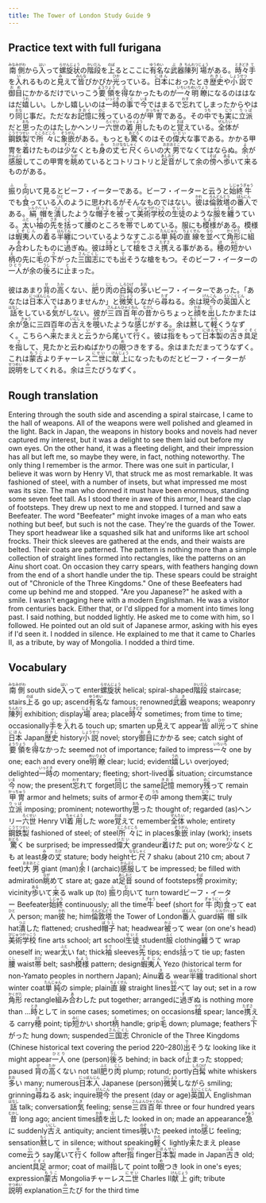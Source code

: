 ```yaml
---
title: The Tower of London Study Guide 9
---
```


## Practice text with full furigana

<p>
<ruby><rb>南側</rb><rt>みなみがわ</rt></ruby>から<ruby><rb>入</rb><rt>はい</rt></ruby>って<ruby><rb>螺旋状</rb><rt>らせんじょう</rt></ruby>の<ruby><rb>階段</rb><rt>かいだん</rt></ruby>を<ruby><rb>上</rb><rt>のぼ</rt></ruby>るとここに<ruby><rb>有名</rb><rt>ゆうめい</rt></ruby>な<ruby><rb>武器</rb><rt>ぶき</rt></ruby><ruby><rb>陳列</rb><rt>ちんれつ</rt></ruby><ruby><rb>場</rb><rt>じょう</rt></ruby>がある。<ruby><rb>時々</rb><rt>ときどき</rt></ruby><ruby><rb>手</rb><rt>て</rt></ruby>を<ruby><rb>入</rb><rt>い</rt></ruby>れるものと<ruby><rb>見</rb><rt>み</rt></ruby>えて<ruby><rb>皆</rb><rt>みんな</rt></ruby>ぴかぴか<ruby><rb>光</rb><rt>ひか</rt></ruby>っている。<ruby><rb>日本</rb><rt>にほん</rt></ruby>におったとき<ruby><rb>歴史</rb><rt>れきし</rt></ruby>や<ruby><rb>小説</rb><rt>しょうせつ</rt></ruby>で<ruby><rb>御目</rb><rt>おめ</rt></ruby>にかかるだけでいっこう<ruby><rb>要領</rb><rt>ようりょう</rt></ruby>を<ruby><rb>得</rb><rt>え</rt></ruby>なかったものが<ruby><rb>一々</rb><rt>いちいち</rt></ruby><ruby><rb>明瞭</rb><rt>めいりょう</rt></ruby>になるのははなはだ<ruby><rb>嬉</rb><rt>うれ</rt></ruby>しい。しかし嬉しいのは<ruby><rb>一時</rb><rt>いっとき</rt></ruby>の<ruby><rb>事</rb><rt>こと</rt></ruby>で<ruby><rb>今</rb><rt>いま</rt></ruby>ではまるで<ruby><rb>忘</rb><rt>わす</rt></ruby>れてしまったからやはり<ruby><rb>同</rb><rt>おな</rt></ruby>じ事だ。ただなお<ruby><rb>記憶</rb><rt>きおく</rt></ruby>に<ruby><rb>残</rb><rt>のこ</rt></ruby>っているのが<ruby><rb>甲冑</rb><rt>かっちゅう</rt></ruby>である。その<ruby><rb>中</rb><rt>うち</rt></ruby>でも<ruby><rb>実</rb><rt>じつ</rt></ruby>に<ruby><rb>立派</rb><rt>りっぱ</rt></ruby>だと<ruby><rb>思</rb><rt>おも</rt></ruby>ったのはたしかヘンリー<ruby><rb>六世</rb><rt>ろくせい</rt></ruby>の<ruby><rb>着用</rb><rt>ちゃくよう</rt></ruby>したものと<ruby><rb>覚</rb><rt>おぼ</rt></ruby>えている。<ruby><rb>全体</rb><rt>ぜんたい</rt></ruby>が<ruby><rb>鋼鉄製</rb><rt>こうてつせい</rt></ruby>で<ruby><rb>所々</rb><rt>ところどころ</rt></ruby>に<ruby><rb>象嵌</rb><rt>ぞうがん</rt></ruby>がある。もっとも<ruby><rb>驚</rb><rt>おどろ</rt></ruby>くのはその<ruby><rb>偉大</rb><rt>いだい</rt></ruby>な事である。かかる甲冑を<ruby><rb>着</rb><rt>つ</rt></ruby>けたものは<ruby><rb>少</rb><rt>すく</rt></ruby>なくとも<ruby><rb>身</rb><rt>み</rt></ruby>の<ruby><rb>丈</rb><rt>たけ</rt></ruby><ruby><rb>七尺</rb><rt>ななしゃく</rt></ruby>くらいの<ruby><rb>大男</rb><rt>おおおとこ</rt></ruby>でなくてはならぬ。<ruby><rb>余</rb><rt>よ</rt></ruby>が<ruby><rb>感服</rb><rt>かんぷく</rt></ruby>してこの甲冑を<ruby><rb>眺</rb><rt>なが</rt></ruby>めているとコトリコトリと<ruby><rb>足音</rb><rt>あしおと</rt></ruby>がして余の<ruby><rb>傍</rb><rt>そば</rt></ruby>へ<ruby><rb>歩</rb><rt>ある</rt></ruby>いて<ruby><rb>来</rb><rt>く</rt></ruby>るものがある。
</p>

<p>
<ruby><rb>振</rb><rt>ふ</rt></ruby>り<ruby><rb>向</rb><rt>む</rt></ruby>いて見るとビーフ・イーターである。ビーフ・イーターと云うと<ruby><rb>始終</rb><rt>しじゅう</rt></ruby><ruby><rb>牛</rb><rt>ぎゅう</rt></ruby>でも<ruby><rb>食</rb><rt>く</rt></ruby>っている<ruby><rb>人</rb><rt>ひと</rt></ruby>のように思われるがそんなものではない。<ruby><rb>彼</rb><rt>かれ</rt></ruby>は<ruby><rb>倫敦塔</rb><rt>ろんどんとう</rt></ruby>の<ruby><rb>番人</rb><rt>ばんにん</rt></ruby>である。<ruby><rb>絹帽</rb><rt>シルクハット</rt></ruby>を<ruby><rb>潰</rb><rt>つぶ</rt></ruby>したような<ruby><rb>帽子</rb><rt>ぼうし</rt></ruby>を<ruby><rb>被</rb><rt>かぶ</rt></ruby>って<ruby><rb>美術</rb><rt>びじゅつ</rt></ruby><ruby><rb>学校</rb><rt>がっこう</rt></ruby>の<ruby><rb>生徒</rb><rt>せいと</rt></ruby>のような<ruby><rb>服</rb><rt>ふく</rt></ruby>を<ruby><rb>纏</rb><rt>まと</rt></ruby>うている。<ruby><rb>太</rb><rt>ふと</rt></ruby>い<ruby><rb>袖</rb><rt>そで</rt></ruby>の<ruby><rb>先</rb><rt>さき</rt></ruby>を<ruby><rb>括</rb><rt>くく</rt></ruby>って<ruby><rb>腰</rb><rt>こし</rt></ruby>のところを<ruby><rb>帯</rb><rt>おび</rt></ruby>でしめている。服にも<ruby><rb>模様</rb><rt>もよう</rt></ruby>がある。模様は<ruby><rb>蝦夷人</rb><rt>えぞじん</rt></ruby>の<ruby><rb>着</rb><rt>き</rt></ruby>る<ruby><rb>半纏</rb><rt>はんてん</rt></ruby>についているようなすこぶる<ruby><rb>単純</rb><rt>たんじゅん</rt></ruby>の<ruby><rb>直線</rb><rt>ちょくせん</rt></ruby>を<ruby><rb>並</rb><rt>なら</rt></ruby>べて<ruby><rb>角形</rb><rt>かくがた</rt></ruby>に<ruby><rb>組</rb><rt>く</rt></ruby>み<ruby><rb>合</rb><rt>あ</rt></ruby>わしたものに<ruby><rb>過</rb><rt>す</rt></ruby>ぎぬ。彼は<ruby><rb>時</rb><rt>とき</rt></ruby>として<ruby><rb>槍</rb><rt>やり</rt></ruby>をさえ<ruby><rb>携</rb><rt>たずさ</rt></ruby>える事がある。<ruby><rb>穂</rb><rt>ほ</rt></ruby>の<ruby><rb>短</rb><rt>みじ</rt></ruby>かい<ruby><rb>柄</rb><rt>え</rt></ruby>の先に<ruby><rb>毛</rb><rt>け</rt></ruby>の<ruby><rb>下</rb><rt>さ</rt></ruby>がった<ruby><rb>三国志</rb><rt>さんごくし</rt></ruby>にでも<ruby><rb>出</rb><rt>で</rt></ruby>そうな槍をもつ。そのビーフ・イーターの<ruby><rb>一人</rb><rt>ひとり</rt></ruby>が余の<ruby><rb>後</rb><rt>うし</rt></ruby>ろに<ruby><rb>止</rb><rt>と</rt></ruby>まった。
</p>

<p>
彼はあまり<ruby><rb>背</rb><rt>せ</rt></ruby>の<ruby><rb>高</rb><rt>たか</rt></ruby>くない、<ruby><rb>肥</rb><rt>ふと</rt></ruby>り<ruby><rb>肉</rb><rt>じし</rt></ruby>の<ruby><rb>白髯</rb><rt>しろひげ</rt></ruby>の<ruby><rb>多</rb><rt>おお</rt></ruby>いビーフ・イーターであった。「あなたは<ruby><rb>日本人</rb><rt>にっぽんじん</rt></ruby>ではありませんか」と<ruby><rb>微笑</rb><rt>びしょう</rt></ruby>しながら<ruby><rb>尋</rb><rt>たず</rt></ruby>ねる。余は<ruby><rb>現今</rb><rt>げんこん</rt></ruby>の<ruby><rb>英国人</rb><rt>えいこくじん</rt></ruby>と<ruby><rb>話</rb><rt>はなし</rt></ruby>をしている<ruby><rb>気</rb><rt>き</rt></ruby>がしない。彼が<ruby><rb>三四百年</rb><rt>さんよんひゃくねん</rt></ruby>の<ruby><rb>昔</rb><rt>むかし</rt></ruby>からちょっと<ruby><rb>顔</rb><rt>かお</rt></ruby>を<ruby><rb>出</rb><rt>だ</rt></ruby>したかまたは余が<ruby><rb>急</rb><rt>きゅう</rt></ruby>に三四百年の<ruby><rb>古</rb><rt>いにし</rt></ruby>えを<ruby><rb>覗</rb><rt>のぞ</rt></ruby>いたような<ruby><rb>感</rb><rt>かん</rt></ruby>じがする。余は<ruby><rb>黙</rb><rt>もく</rt></ruby>して<ruby><rb>軽</rb><rt>かろ</rt></ruby>くうなずく。こちらへ<ruby><rb>来</rb><rt>き</rt></ruby>たまえと<ruby><rb>云</rb><rt>い</rt></ruby>うから<ruby><rb>尾</rb><rt>つ</rt></ruby>いて<ruby><rb>行</rb><rt>ゆ</rt></ruby>く。彼は<ruby><rb>指</rb><rt>ゆび</rt></ruby>をもって<ruby><rb>日本製</rb><rt>にほんせい</rt></ruby>の<ruby><rb>古</rb><rt>ふる</rt></ruby>き<ruby><rb>具足</rb><rt>ぐそく</rt></ruby>を<ruby><rb>指</rb><rt>さ</rt></ruby>して、見たかと云わぬばかりの<ruby><rb>眼</rb><rt>め</rt></ruby>つきをする。余はまただまってうなずく。これは<ruby><rb>蒙古</rb><rt>もうこ</rt></ruby>よりチャーレス<ruby><rb>二世</rb><rt>にせい</rt></ruby>に<ruby><rb>献上</rb><rt>けんじょう</rt></ruby>になったものだとビーフ・イーターが<ruby><rb>説明</rb><rt>せつめい</rt></ruby>をしてくれる。余は<ruby><rb>三</rb><rt>み</rt></ruby>たびうなずく。
</p>


## Rough translation

Entering through the south side and ascending a spiral staircase, I came to the hall of weapons. All of the weapons were well polished and gleamed in the light. Back in Japan, the weapons in history books and novels had never captured my interest, but it was a delight to see them laid out before my own eyes. On the other hand, it was a fleeting delight, and their impression has all but left me, so maybe they were, in fact, nothing noteworthy. The only thing I remember is the armor. There was one suit in particular, I believe it was worn by Henry VI, that struck me as most remarkable. It was fashioned of steel, with a number of insets, but what impressed me most was its size. The man who donned it must have been enormous, standing some seven feet tall. As I stood there in awe of this armor, I heard the clap of footsteps. They drew up next to me and stopped. I turned and saw a Beefeater. The word "Beefeater" might invoke images of a man who eats nothing but beef, but such is not the case. They're the guards of the Tower. They sport headwear like a squashed silk hat and uniforms like art school frocks. Their thick sleeves are gathered at the ends, and their waists are belted. Their coats are patterned. The pattern is nothing more than a simple collection of straight lines formed into rectangles, like the patterns on an Ainu short coat. On occasion they carry spears, with feathers hanging down from the  end of a short handle under the tip. These spears could be straight out of "Chronicle of the Three Kingdoms." One of these Beefeaters had come up behind me and stopped. "Are you Japanese?" he asked with a smile. I wasn't engaging here with a modern Englishman. He was a visitor from centuries back. Either that, or I'd slipped for a moment into times long past. I said nothing, but nodded lightly. He asked me to come with him, so I followed. He pointed out an old suit of Japanese armor, asking with his eyes if I'd seen it. I nodded in silence. He explained to me that it came to Charles II, as a tribute, by way of Mongolia. I nodded a third time. 


## Vocabulary

<p>
<span class="vocabstudy"><ruby><rb>南側</rb><rt>みなみがわ</rt></ruby>&nbsp;south side</span><span class="vocabstudy"><ruby><rb>入</rb><rt>はい</rt></ruby>って&nbsp;enter</span><span class="vocabstudy"><ruby><rb>螺旋状</rb><rt>らせんじょう</rt></ruby>&nbsp;helical; spiral-shaped</span><span class="vocabstudy"><ruby><rb>階段</rb><rt>かいだん</rt></ruby>&nbsp;staircase; stairs</span><span class="vocabstudy"><ruby><rb>上</rb><rt>のぼ</rt></ruby>る&nbsp;go up; ascend</span><span class="vocabstudy"><ruby><rb>有名</rb><rt>ゆうめい</rt></ruby>な&nbsp;famous; renowned</span><span class="vocabstudy"><ruby><rb>武器</rb><rt>ぶき</rt></ruby>&nbsp;weapons; weaponry</span><span class="vocabstudy"><ruby><rb>陳列</rb><rt>ちんれつ</rt></ruby>&nbsp;exhibition; display</span><span class="vocabstudy"><ruby><rb>場</rb><rt>じょう</rt></ruby>&nbsp;area; place</span><span class="vocabstudy"><ruby><rb>時々</rb><rt>ときどき</rt></ruby>&nbsp;sometimes; from time to time; occasionally</span><span class="vocabstudy"><ruby><rb>手</rb><rt>て</rt></ruby>を<ruby><rb>入</rb><rt>い</rt></ruby>れる&nbsp;touch up; smarten up</span><span class="vocabstudy"><ruby><rb>見</rb><rt>み</rt></ruby>えて&nbsp;appear</span><span class="vocabstudy"><ruby><rb>皆</rb><rt>みんな</rt></ruby>&nbsp;all</span><span class="vocabstudy"><ruby><rb>光</rb><rt>ひか</rt></ruby>って&nbsp;shine</span><span class="vocabstudy"><ruby><rb>日本</rb><rt>にほん</rt></ruby>&nbsp;Japan</span><span class="vocabstudy"><ruby><rb>歴史</rb><rt>れきし</rt></ruby>&nbsp;history</span><span class="vocabstudy"><ruby><rb>小説</rb><rt>しょうせつ</rt></ruby>&nbsp;novel; story</span><span class="vocabstudy"><ruby><rb>御目</rb><rt>おめ</rt></ruby>にかかる&nbsp;see; catch sight of</span><span class="vocabstudy"><ruby><rb>要領</rb><rt>ようりょう</rt></ruby>を<ruby><rb>得</rb><rt>え</rt></ruby>なかった&nbsp;seemed not of importance; failed to impress</span><span class="vocabstudy"><ruby><rb>一々</rb><rt>いちいち</rt></ruby>&nbsp;one by one; each and every one</span><span class="vocabstudy"><ruby><rb>明瞭</rb><rt>めいりょう</rt></ruby>&nbsp;clear; lucid; evident</span><span class="vocabstudy"><ruby><rb>嬉</rb><rt>うれ</rt></ruby>しい&nbsp;overjoyed; delighted</span><span class="vocabstudy"><ruby><rb>一時</rb><rt>いっとき</rt></ruby>の&nbsp;momentary; fleeting; short-lived</span><span class="vocabstudy"><ruby><rb>事</rb><rt>こと</rt></ruby>&nbsp;situation; circumstance</span><span class="vocabstudy"><ruby><rb>今</rb><rt>いま</rt></ruby>&nbsp;now; the present</span><span class="vocabstudy"><ruby><rb>忘</rb><rt>わす</rt></ruby>れて&nbsp;forget</span><span class="vocabstudy"><ruby><rb>同</rb><rt>おな</rt></ruby>じ&nbsp;the same</span><span class="vocabstudy"><ruby><rb>記憶</rb><rt>きおく</rt></ruby>&nbsp;memory</span><span class="vocabstudy"><ruby><rb>残</rb><rt>のこ</rt></ruby>って&nbsp;remain</span><span class="vocabstudy"><ruby><rb>甲冑</rb><rt>かっちゅう</rt></ruby>&nbsp;armor and helmets; suits of armor</span><span class="vocabstudy">その<ruby><rb>中</rb><rt>うち</rt></ruby>&nbsp;among them</span><span class="vocabstudy"><ruby><rb>実</rb><rt>じつ</rt></ruby>に&nbsp;truly</span><span class="vocabstudy"><ruby><rb>立派</rb><rt>りっぱ</rt></ruby>&nbsp;imposing; prominent; noteworthy</span><span class="vocabstudy"><ruby><rb>思</rb><rt>おも</rt></ruby>った&nbsp;thought of; regarded (as)</span><span class="vocabstudy">ヘンリー<ruby><rb>六世</rb><rt>ろくせい</rt></ruby>&nbsp;Henry VI</span><span class="vocabstudy"><ruby><rb>着用</rb><rt>ちゃくよう</rt></ruby>した&nbsp;wore</span><span class="vocabstudy"><ruby><rb>覚</rb><rt>おぼ</rt></ruby>えて&nbsp;remember</span><span class="vocabstudy"><ruby><rb>全体</rb><rt>ぜんたい</rt></ruby>&nbsp;whole; entirety</span><span class="vocabstudy"><ruby><rb>鋼鉄製</rb><rt>こうてつせい</rt></ruby>&nbsp;fashioned of steel; of steel</span><span class="vocabstudy"><ruby><rb>所々</rb><rt>ところどころ</rt></ruby>に&nbsp;in places</span><span class="vocabstudy"><ruby><rb>象嵌</rb><rt>ぞうがん</rt></ruby>&nbsp;inlay (work); insets</span><span class="vocabstudy"><ruby><rb>驚</rb><rt>おどろ</rt></ruby>く&nbsp;be surprised; be impressed</span><span class="vocabstudy"><ruby><rb>偉大</rb><rt>いだい</rt></ruby>&nbsp;grandeur</span><span class="vocabstudy"><ruby><rb>着</rb><rt>つ</rt></ruby>けた&nbsp;put on; wore</span><span class="vocabstudy"><ruby><rb>少</rb><rt>すく</rt></ruby>なくとも&nbsp;at least</span><span class="vocabstudy"><ruby><rb>身</rb><rt>み</rt></ruby>の<ruby><rb>丈</rb><rt>たけ</rt></ruby>&nbsp;stature; body height</span><span class="vocabstudy"><ruby><rb>七尺</rb><rt>ななしゃく</rt></ruby>&nbsp;7 shaku (about 210 cm; about 7 feet)</span><span class="vocabstudy"><ruby><rb>大男</rb><rt>おおおとこ</rt></ruby>&nbsp;giant (man)</span><span class="vocabstudy"><ruby><rb>余</rb><rt>よ</rt></ruby>&nbsp;I (archaic)</span><span class="vocabstudy"><ruby><rb>感服</rb><rt>かんぷく</rt></ruby>して&nbsp;be impressed; be filled with admiration</span><span class="vocabstudy"><ruby><rb>眺</rb><rt>なが</rt></ruby>めて&nbsp;stare at; gaze at</span><span class="vocabstudy"><ruby><rb>足音</rb><rt>あしおと</rt></ruby>&nbsp;sound of footsteps</span><span class="vocabstudy"><ruby><rb>傍</rb><rt>そば</rt></ruby>&nbsp;proximity; vicinity</span><span class="vocabstudy"><ruby><rb>歩</rb><rt>ある</rt></ruby>いて<ruby><rb>来</rb><rt>く</rt></ruby>る&nbsp;walk up (to)</span>
<span class="vocabstudy"><ruby><rb>振</rb><rt>ふ</rt></ruby>り<ruby><rb>向</rb><rt>む</rt></ruby>いて&nbsp;turn toward</span><span class="vocabstudy">ビーフ・イーター&nbsp;Beefeater</span><span class="vocabstudy"><ruby><rb>始終</rb><rt>しじゅう</rt></ruby>&nbsp;continuously; all the time</span><span class="vocabstudy"><ruby><rb>牛</rb><rt>ぎゅう</rt></ruby>&nbsp;beef (short for <ruby><rb>牛肉</rb><rt>ぎゅうにく</rt></ruby>)</span><span class="vocabstudy"><ruby><rb>食</rb><rt>く</rt></ruby>って&nbsp;eat</span><span class="vocabstudy"><ruby><rb>人</rb><rt>ひと</rt></ruby>&nbsp;person; man</span><span class="vocabstudy"><ruby><rb>彼</rb><rt>かれ</rt></ruby>&nbsp;he; him</span><span class="vocabstudy"><ruby><rb>倫敦塔</rb><rt>ろんどんとう</rt></ruby>&nbsp;the Tower of London</span><span class="vocabstudy"><ruby><rb>番人</rb><rt>ばんにん</rt></ruby>&nbsp;guard</span><span class="vocabstudy"><ruby><rb>絹帽</rb><rt>シルクハット</rt></ruby>&nbsp;silk hat</span><span class="vocabstudy"><ruby><rb>潰</rb><rt>つぶ</rt></ruby>した&nbsp;flattened; crushed</span><span class="vocabstudy"><ruby><rb>帽子</rb><rt>ぼうし</rt></ruby>&nbsp;hat; headwear</span><span class="vocabstudy"><ruby><rb>被</rb><rt>かぶ</rt></ruby>って&nbsp;wear (on one's head)</span><span class="vocabstudy"><ruby><rb>美術</rb><rt>びじゅつ</rt></ruby><ruby><rb>学校</rb><rt>がっこう</rt></ruby>&nbsp;fine arts school; art school</span><span class="vocabstudy"><ruby><rb>生徒</rb><rt>せいと</rt></ruby>&nbsp;student</span><span class="vocabstudy"><ruby><rb>服</rb><rt>ふく</rt></ruby>&nbsp;clothing</span><span class="vocabstudy"><ruby><rb>纏</rb><rt>まと</rt></ruby>うて&nbsp;wrap oneself in; wear</span><span class="vocabstudy"><ruby><rb>太</rb><rt>ふと</rt></ruby>い&nbsp;fat; thick</span><span class="vocabstudy"><ruby><rb>袖</rb><rt>そで</rt></ruby>&nbsp;sleeves</span><span class="vocabstudy"><ruby><rb>先</rb><rt>さき</rt></ruby>&nbsp;tips; ends</span><span class="vocabstudy"><ruby><rb>括</rb><rt>くく</rt></ruby>って&nbsp;tie up; fasten</span><span class="vocabstudy"><ruby><rb>腰</rb><rt>こし</rt></ruby>&nbsp;waist</span><span class="vocabstudy"><ruby><rb>帯</rb><rt>おび</rt></ruby>&nbsp;belt; sash</span><span class="vocabstudy"><ruby><rb>模様</rb><rt>もよう</rt></ruby>&nbsp;pattern; design</span><span class="vocabstudy"><ruby><rb>蝦夷人</rb><rt>えぞじん</rt></ruby>&nbsp;Yezo (historical term for non-Yamato peoples in northern Japan); Ainu</span><span class="vocabstudy"><ruby><rb>着</rb><rt>き</rt></ruby>る&nbsp;wear</span><span class="vocabstudy"><ruby><rb>半纏</rb><rt>はんてん</rt></ruby>&nbsp;traditional short winter coat</span><span class="vocabstudy"><ruby><rb>単純</rb><rt>たんじゅん</rt></ruby>の&nbsp;simple; plain</span><span class="vocabstudy"><ruby><rb>直線</rb><rt>ちょくせん</rt></ruby>&nbsp;straight lines</span><span class="vocabstudy"><ruby><rb>並</rb><rt>なら</rt></ruby>べて&nbsp;lay out; set in a row</span><span class="vocabstudy"><ruby><rb>角形</rb><rt>かくがた</rt></ruby>&nbsp;rectangle</span><span class="vocabstudy"><ruby><rb>組</rb><rt>く</rt></ruby>み<ruby><rb>合</rb><rt>あ</rt></ruby>わした&nbsp;put together; arranged</span><span class="vocabstudy">に<ruby><rb>過</rb><rt>す</rt></ruby>ぎぬ&nbsp;is nothing more than ...</span><span class="vocabstudy"><ruby><rb>時</rb><rt>とき</rt></ruby>として&nbsp;in some cases; sometimes; on occasions</span><span class="vocabstudy"><ruby><rb>槍</rb><rt>やり</rt></ruby>&nbsp;spear; lance</span><span class="vocabstudy"><ruby><rb>携</rb><rt>たずさ</rt></ruby>える&nbsp;carry</span><span class="vocabstudy"><ruby><rb>穂</rb><rt>ほ</rt></ruby>&nbsp;point; tip</span><span class="vocabstudy"><ruby><rb>短</rb><rt>みじ</rt></ruby>かい&nbsp;short</span><span class="vocabstudy"><ruby><rb>柄</rb><rt>え</rt></ruby>&nbsp;handle; grip</span><span class="vocabstudy"><ruby><rb>毛</rb><rt>け</rt></ruby>&nbsp;down; plumage; feathers</span><span class="vocabstudy"><ruby><rb>下</rb><rt>さ</rt></ruby>がった&nbsp;hung down; suspended</span><span class="vocabstudy"><ruby><rb>三国志</rb><rt>さんごくし</rt></ruby>&nbsp;Chronicle of the Three Kingdoms (Chinese historical text covering the period 220–280)</span><span class="vocabstudy"><ruby><rb>出</rb><rt>で</rt></ruby>そうな&nbsp;looking like it might appear</span><span class="vocabstudy"><ruby><rb>一人</rb><rt>ひとり</rt></ruby>&nbsp;one (person)</span><span class="vocabstudy"><ruby><rb>後</rb><rt>うし</rt></ruby>ろ&nbsp;behind; in back of</span><span class="vocabstudy"><ruby><rb>止</rb><rt>と</rt></ruby>まった&nbsp;stopped; paused</span>
<span class="vocabstudy"><ruby><rb>背</rb><rt>せ</rt></ruby>の<ruby><rb>高</rb><rt>たか</rt></ruby>くない&nbsp;not tall</span><span class="vocabstudy"><ruby><rb>肥</rb><rt>ふと</rt></ruby>り<ruby><rb>肉</rb><rt>じし</rt></ruby>&nbsp;plump; rotund; portly</span><span class="vocabstudy"><ruby><rb>白髯</rb><rt>しろひげ</rt></ruby>&nbsp;white whiskers</span><span class="vocabstudy"><ruby><rb>多</rb><rt>おお</rt></ruby>い&nbsp;many; numerous</span><span class="vocabstudy"><ruby><rb>日本人</rb><rt>にっぽんじん</rt></ruby>&nbsp;Japanese (person)</span><span class="vocabstudy"><ruby><rb>微笑</rb><rt>びしょう</rt></ruby>しながら&nbsp;smiling; grinning</span><span class="vocabstudy"><ruby><rb>尋</rb><rt>たず</rt></ruby>ねる&nbsp;ask; inquire</span><span class="vocabstudy"><ruby><rb>現今</rb><rt>げんこん</rt></ruby>&nbsp;the present (day or age)</span><span class="vocabstudy"><ruby><rb>英国人</rb><rt>えいこくじん</rt></ruby>&nbsp;Englishman</span><span class="vocabstudy"><ruby><rb>話</rb><rt>はなし</rt></ruby>&nbsp;talk; conversation</span><span class="vocabstudy"><ruby><rb>気</rb><rt>き</rt></ruby>&nbsp;feeling; sense</span><span class="vocabstudy"><ruby><rb>三四百年</rb><rt>さんよんひゃくねん</rt></ruby>&nbsp;three or four hundred years</span><span class="vocabstudy"><ruby><rb>昔</rb><rt>むかし</rt></ruby>&nbsp;long ago; ancient times</span><span class="vocabstudy"><ruby><rb>顔</rb><rt>かお</rt></ruby>を<ruby><rb>出</rb><rt>だ</rt></ruby>した&nbsp;looked in on; made an appearance</span><span class="vocabstudy"><ruby><rb>急</rb><rt>きゅう</rt></ruby>に&nbsp;suddenly</span><span class="vocabstudy"><ruby><rb>古</rb><rt>いにし</rt></ruby>え&nbsp;antiquity; ancient times</span><span class="vocabstudy"><ruby><rb>覗</rb><rt>のぞ</rt></ruby>いた&nbsp;peeked into</span><span class="vocabstudy"><ruby><rb>感</rb><rt>かん</rt></ruby>じ&nbsp;feeling; sensation</span><span class="vocabstudy"><ruby><rb>黙</rb><rt>もく</rt></ruby>して&nbsp;in silence; without speaking</span><span class="vocabstudy"><ruby><rb>軽</rb><rt>かろ</rt></ruby>く&nbsp;lightly</span><span class="vocabstudy"><ruby><rb>来</rb><rt>き</rt></ruby>たまえ&nbsp;please come</span><span class="vocabstudy"><ruby><rb>云</rb><rt>い</rt></ruby>う&nbsp;say</span><span class="vocabstudy"><ruby><rb>尾</rb><rt>つ</rt></ruby>いて<ruby><rb>行</rb><rt>ゆ</rt></ruby>く&nbsp;follow after</span><span class="vocabstudy"><ruby><rb>指</rb><rt>ゆび</rt></ruby>&nbsp;finger</span><span class="vocabstudy"><ruby><rb>日本製</rb><rt>にほんせい</rt></ruby>&nbsp;made in Japan</span><span class="vocabstudy"><ruby><rb>古</rb><rt>ふる</rt></ruby>き&nbsp;old; ancient</span><span class="vocabstudy"><ruby><rb>具足</rb><rt>ぐそく</rt></ruby>&nbsp;armor; coat of mail</span><span class="vocabstudy"><ruby><rb>指</rb><rt>さ</rt></ruby>して&nbsp;point to</span><span class="vocabstudy"><ruby><rb>眼</rb><rt>め</rt></ruby>つき&nbsp;look in one's eyes; expression</span><span class="vocabstudy"><ruby><rb>蒙古</rb><rt>もうこ</rt></ruby>&nbsp;Mongolia</span><span class="vocabstudy">チャーレス<ruby><rb>二世</rb><rt>にせい</rt></ruby>&nbsp;Charles II</span><span class="vocabstudy"><ruby><rb>献上</rb><rt>けんじょう</rt></ruby>&nbsp;gift; tribute</span><span class="vocabstudy"><ruby><rb>説明</rb><rt>せつめい</rt></ruby>&nbsp;explanation</span><span class="vocabstudy"><ruby><rb>三</rb><rt>み</rt></ruby>たび&nbsp;for the third time</span>
</p>

